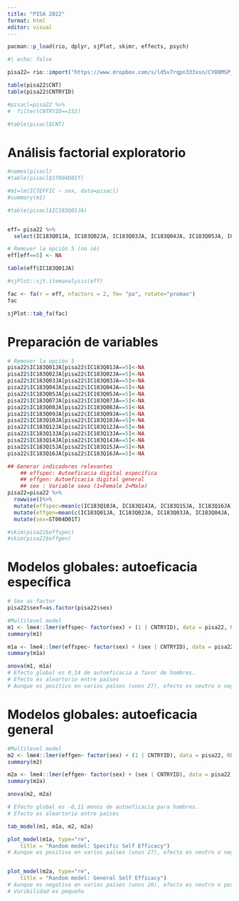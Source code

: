 ```yaml
---
title: "PISA 2022"
format: html
editor: visual
---
```


```r
pacman::p_load(rio, dplyr, sjPlot, skimr, effects, psych)
```

```r
#| echo: false

pisa22= rio::import("https://www.dropbox.com/s/ld5v7rqpn333xsn/CY08MSP_STU_QQQ.SAV?dl=1")

table(pisa22$CNT)
table(pisa22$CNTRYID)

#pisacl=pisa22 %>%
#  filter(CNTRYID==152)

#table(pisacl$CNT)
```

# Análisis factorial exploratorio

```r
#names(pisacl)
#table(pisacl$ST004D01T)

#m1=lm(ICTEFFIC ~ sex, data=pisacl)
#summary(m1)

#table(pisacl$IC183Q01JA)


eff= pisa22 %>%
  select(IC183Q01JA, IC183Q02JA, IC183Q03JA, IC183Q04JA, IC183Q05JA, IC183Q07JA, IC183Q08JA, IC183Q09JA, IC183Q10JA, IC183Q12JA, IC183Q13JA, IC183Q14JA, IC183Q15JA, IC183Q16JA)

# Remover la opción 5 (no sé)
eff[eff==5] <- NA

table(eff$IC183Q01JA)

#sjPlot::sjt.itemanalysis(eff)

fac <- fa(r = eff, nfactors = 2, fm= "pa", rotate="promax")
fac

sjPlot::tab_fa(fac)
```

# Preparación de variables

```r

# Remover la opción 5
pisa22$IC183Q01JA[pisa22$IC183Q01JA==5]<-NA
pisa22$IC183Q02JA[pisa22$IC183Q02JA==5]<-NA
pisa22$IC183Q03JA[pisa22$IC183Q03JA==5]<-NA
pisa22$IC183Q04JA[pisa22$IC183Q04JA==5]<-NA
pisa22$IC183Q05JA[pisa22$IC183Q05JA==5]<-NA
pisa22$IC183Q07JA[pisa22$IC183Q07JA==5]<-NA
pisa22$IC183Q08JA[pisa22$IC183Q08JA==5]<-NA
pisa22$IC183Q09JA[pisa22$IC183Q09JA==5]<-NA
pisa22$IC183Q10JA[pisa22$IC183Q10JA==5]<-NA
pisa22$IC183Q12JA[pisa22$IC183Q12JA==5]<-NA
pisa22$IC183Q13JA[pisa22$IC183Q13JA==5]<-NA
pisa22$IC183Q14JA[pisa22$IC183Q14JA==5]<-NA
pisa22$IC183Q15JA[pisa22$IC183Q15JA==5]<-NA
pisa22$IC183Q16JA[pisa22$IC183Q16JA==5]<-NA

## Generar indicadores relevantes
    ## effspec: Autoeficacia digital específica
    ## effgen: Autoeficacia digital general
    ## sex : Variable sexo (1=Female 2=Male)
pisa22=pisa22 %>%
  rowwise()%>%
  mutate(effspec=mean(c(IC183Q10JA, IC183Q14JA, IC183Q15JA, IC183Q16JA), na.rm=TRUE)) %>%
  mutate(effgen=mean(c(IC183Q01JA, IC183Q02JA, IC183Q03JA, IC183Q04JA, IC183Q05JA, IC183Q07JA, IC183Q08JA, IC183Q09JA, IC183Q12JA, IC183Q13JA), na.rm=TRUE)) %>%
  mutate(sex=ST004D01T)

#skim(pisa22$effspec)
#skim(pisa22$effgen)
```

# Modelos globales: autoeficacia específica

```r
# Sex as factor
pisa22$sexf=as.factor(pisa22$sex)

#Multilevel model
m1 <- lme4::lmer(effspec~ factor(sex) + (1 | CNTRYID), data = pisa22, REML=FALSE)
summary(m1)

m1a <- lme4::lmer(effspec~ factor(sex) + (sex | CNTRYID), data = pisa22, REML=FALSE)
summary(m1a)

anova(m1, m1a)
# Efecto global es 0,14 de autoeficacia a favor de hombres.
# Efecto es aleartorio entre países
# Aunque es positivo en varios países (unos 27), efecto es neutro o negativo en otros.
```

# Modelos globales: autoeficacia general

```r
#Multilevel model
m2 <- lme4::lmer(effgen~ factor(sex) + (1 | CNTRYID), data = pisa22, REML=FALSE)
summary(m2)

m2a <- lme4::lmer(effgen~ factor(sex) + (sex | CNTRYID), data = pisa22, REML=FALSE)
summary(m2a)

anova(m2, m2a)

# Efecto global es -0,11 menos de autoeficacia para hombres.
# Efecto es aleartorio entre países

```

```r
tab_model(m1, m1a, m2, m2a)

plot_model(m1a, type="re",
    title = "Random model: Specific Self Efficacy")
# Aunque es positivo en varios países (unos 27), efecto es neutro o negativo en otros.


plot_model(m2a, type="re",
    title = "Random model: General Self Efficacy")
# Aunque es negativo en varios países (unos 26), efecto es neutro o positivo en otros.
# Varibilidad es pequeña

```
